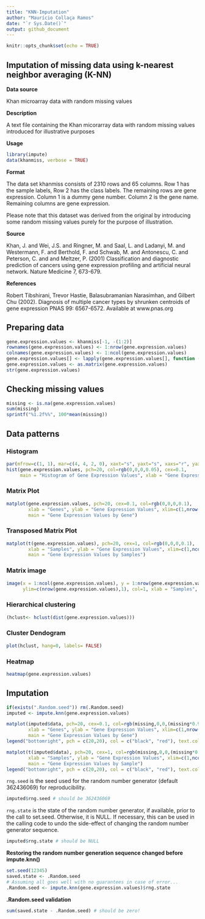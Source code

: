 ```yaml
---
title: "KNN-Imputation"
author: "Maurício Collaça Ramos"
date: "`r Sys.Date()`"
output: github_document
---
```


```r
knitr::opts_chunk$set(echo = TRUE)
```

## Imputation of missing data using k-nearest neighbor averaging (K-NN)

**Data source**

Khan microarray data with random missing values

**Description**

A text file containing the Khan micorarray data with random missing values introduced for illustrative purposes

**Usage**

```r
library(impute)
data(khanmiss, verbose = TRUE)
```

**Format**

The data set khanmiss consists of 2310 rows and 65 columns. Row 1 has the sample labels, Row 2 has the class labels. The remaining rows are gene expression. Column 1 is a dummy gene number. Column 2 is the gene name. Remaining columns are gene expression.

Please note that this dataset was derived from the original by introducing some random missing values purely for the purpose of illustration.

**Source**

Khan, J. and Wei, J.S. and Ringner, M. and Saal, L. and Ladanyi, M. and Westermann, F. and Berthold, F. and Schwab, M. and Antonescu, C. and Peterson, C. and and Meltzer, P. (2001) Classification and diagnostic prediction of cancers using gene expression profiling and artificial neural network. Nature Medicine 7, 673-679.

**References**

Robert Tibshirani, Trevor Hastie, Balasubramanian Narasimhan, and Gilbert Chu (2002). Diagnosis of multiple cancer types by shrunken centroids of gene expression PNAS 99: 6567-6572. Available at www.pnas.org

## Preparing data

```r
gene.expression.values <- khanmiss[-1, -(1:2)]
rownames(gene.expression.values) <- 1:nrow(gene.expression.values)
colnames(gene.expression.values) <- 1:ncol(gene.expression.values)
gene.expression.values[] <- lapply(gene.expression.values[], function (x) as.numeric(levels(x)[x]))
gene.expression.values <- as.matrix(gene.expression.values)
str(gene.expression.values)
```

## Checking missing values

```r
missing <- is.na(gene.expression.values)
sum(missing)
sprintf("%1.2f%%", 100*mean(missing))
```

## Data patterns

### Histogram

```r
par(mfrow=c(1, 1), mar=c(4, 4, 2, 0), xaxt="s", yaxt="s", xaxs="r", yaxs="r")
hist(gene.expression.values, pch=20, col=rgb(0,0,0,0.05), cex=0.1,
     main = "Histogram of Gene Expression Values", xlab = "Gene Expression Values")
```

### Matrix Plot

```r
matplot(gene.expression.values, pch=20, cex=0.1, col=rgb(0,0,0,0.1),
        xlab = "Genes", ylab = "Gene Expression Values", xlim=c(1,nrow(gene.expression.values)),
        main = "Gene Expression Values by Gene")
```

### Transposed Matrix Plot

```r
matplot(t(gene.expression.values), pch=20, cex=1, col=rgb(0,0,0,0.1),
        xlab = "Samples", ylab = "Gene Expression Values", xlim=c(1,ncol(gene.expression.values)),
        main = "Gene Expression Values by Samples")
```

### Matrix image

```r
image(x = 1:ncol(gene.expression.values), y = 1:nrow(gene.expression.values), z = t(gene.expression.values),
      ylim=c(nrow(gene.expression.values),1), col=1, xlab = "Samples", ylab = "Gene", main="Missing Gene Expression Values")
```

### Hierarchical clustering

```r
(hclust<- hclust(dist(gene.expression.values)))
```
### Cluster Dendogram
```r
plot(hclust, hang=0, labels= FALSE)
```

### Heatmap

```r
heatmap(gene.expression.values)
```

## Imputation

```r
if(exists(".Random.seed")) rm(.Random.seed)
imputed <- impute.knn(gene.expression.values)
```

```r
matplot(imputed$data, pch=20, cex=0.1, col=rgb(missing,0,0,(missing*0.9)+0.1),
        xlab = "Genes", ylab = "Gene Expression Values", xlim=c(1,nrow(imputed$data)),
        main = "Gene Expression Values by Gene")
legend("bottomright", pch = c(20,20), col = c("black", "red"), text.col = c("black", "red"), legend = c("former", "imputed"))
```

```r
matplot(t(imputed$data), pch=20, cex=1, col=rgb(missing,0,0,(missing*0.9)+0.1),
        xlab = "Samples", ylab = "Gene Expression Values", xlim=c(1,ncol(imputed$data)),
        main = "Gene Expression Values by Sample")
legend("bottomright", pch = c(20,20), col = c("black", "red"), text.col = c("black", "red"), legend = c("former", "imputed"))
```

`rng.seed` is the seed used for the random number generator (default 362436069) for reproducibility.
```r
imputed$rng.seed # should be 362436069
```
`rng.state` is the state of the random number generator, if available, prior to the call to set.seed. Otherwise, it is NULL. If necessary, this can be used in the calling code to undo the side-effect of changing the random number generator sequence.
```r
imputed$rng.state # should be NULL
```

**Restoring the random number generation sequence changed before impute.knn()**

```r
set.seed(12345)
saved.state <- .Random.seed
# Assuming all goes well with no guarantees in case of error...
.Random.seed <- impute.knn(gene.expression.values)$rng.state
```

**.Random.seed validation**

```r
sum(saved.state - .Random.seed) # should be zero!
```
